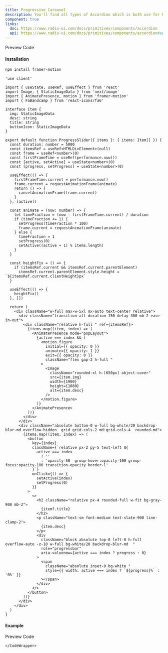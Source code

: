 ```yaml
---
title: Progressive Carousel
description: You'll find all types of Accordion which is both use for HTML, REACTJS and NEXTJS
component: true
links:
  doc: https://www.radix-ui.com/docs/primitives/components/accordion
  api: https://www.radix-ui.com/docs/primitives/components/accordion#api-reference
---
```


<Tabs defaultValue="preview" className="w-full relative">
  <TabsList>
    <TabsTrigger value="preview">Preview</TabsTrigger>
    <TabsTrigger value="codesnippet">Code</TabsTrigger>
  </TabsList>
  <TabsContent value="preview">
    <ComponentPreview
      basicPadding={true}
      name="progressCarousel1"
      category="carousel"
    />
  </TabsContent>
  <TabsContent value="codesnippet">
    <CodeWrapper noExpand={true}>
      <CodePreview name="progressCarousel1" category="carousel" />
    </CodeWrapper>
  </TabsContent>
</Tabs>

#### Installation

```bash
npm install framer-motion
```

```tsx title="progress-slider.tsx"
'use client'

import { useState, useRef, useEffect } from 'react'
import Image, { StaticImageData } from 'next/image'
import { AnimatePresence, motion } from 'framer-motion'
import { FaBandcamp } from 'react-icons/fa6'

interface Item {
  img: StaticImageData
  desc: string
  title: string
  buttonIcon: StaticImageData
}

export default function ProgressSlider({ items }: { items: Item[] }) {
  const duration: number = 5000
  const itemsRef = useRef<HTMLDivElement>(null)
  const frame = useRef<number>(0)
  const firstFrameTime = useRef(performance.now())
  const [active, setActive] = useState<number>(0)
  const [progress, setProgress] = useState<number>(0)

  useEffect(() => {
    firstFrameTime.current = performance.now()
    frame.current = requestAnimationFrame(animate)
    return () => {
      cancelAnimationFrame(frame.current)
    }
  }, [active])

  const animate = (now: number) => {
    let timeFraction = (now - firstFrameTime.current) / duration
    if (timeFraction <= 1) {
      setProgress(timeFraction * 100)
      frame.current = requestAnimationFrame(animate)
    } else {
      timeFraction = 1
      setProgress(0)
      setActive((active + 1) % items.length)
    }
  }

  const heightFix = () => {
    if (itemsRef.current && itemsRef.current.parentElement)
      itemsRef.current.parentElement.style.height = `${itemsRef.current.clientHeight}px`
  }

  useEffect(() => {
    heightFix()
  }, [])

  return (
    <div className="w-full max-w-5xl mx-auto text-center relative">
      <div className="transition-all duration-150 delay-300 mb-2 ease-in-out">
        <div className="relative h-full " ref={itemsRef}>
          {items.map((item, index) => (
            <AnimatePresence mode="popLayout">
              {active === index && (
                <motion.figure
                  initial={{ opacity: 0 }}
                  animate={{ opacity: 1 }}
                  exit={{ opacity: 0 }}
                  className="flex gap-2 h-full "
                >
                  <Image
                    className="rounded-xl h-[650px] object-cover"
                    src={item.img}
                    width={1900}
                    height={1080}
                    alt={item.desc}
                  />
                </motion.figure>
              )}
            </AnimatePresence>
          ))}
        </div>
      </div>
      <div className="absolute bottom-0 w-full bg-white/20 backdrop-blur-md overflow-hidden  grid grid-cols-2 md:grid-cols-4  rounded-md">
        {items.map((item, index) => (
          <button
            key={index}
            className={`relative px-2 py-5 text-left ${
              active === index
                ? ''
                : 'opacity-50  group-hover:opacity-100 group-focus:opacity-100 transition-opacity border-l'
            }`}
            onClick={() => {
              setActive(index)
              setProgress(0)
            }}
          >
            <>
              <h2 className="relative px-4 rounded-full w-fit bg-gray-900 mb-2">
                {item?.title}
              </h2>
              <p className="text-sm font-medium text-slate-900 line-clamp-2">
                {item.desc}
              </p>
              <div
                className="block absolute top-0 left-0 h-full overflow-auto -z-10 w-full bg-white/20 backdrop-blur-md  "
                role="progressbar"
                aria-valuenow={active === index ? progress : 0}
              >
                <span
                  className="absolute inset-0 bg-white "
                  style={{ width: active === index ? `${progress}%` : '0%' }}
                ></span>
              </div>
            </>
          </button>
        ))}
      </div>
    </div>
  )
}
```

#### Example

<Tabs defaultValue="preview" className="w-full relative">
  <TabsList>
    <TabsTrigger value="preview">Preview</TabsTrigger>
    <TabsTrigger value="codesnippet">Code</TabsTrigger>
  </TabsList>
  <TabsContent value="preview">
    <ComponentPreview basicPadding={true}  name="progressCarousel2" category="carousel" />
  </TabsContent>
  <TabsContent value="codesnippet">
    <CodeWrapper noExpand={true}>
      <CodePreview name="progressCarousel2" category="carousel" />

    </CodeWrapper>

  </TabsContent>
</Tabs>
